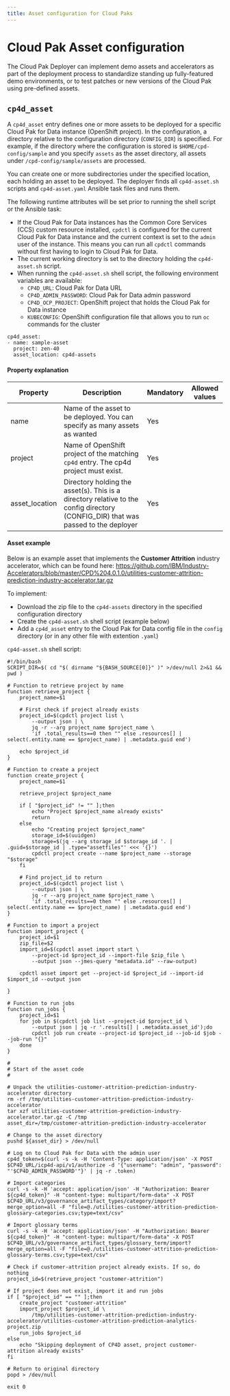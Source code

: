 ```yaml
---
title: Asset configuration for Cloud Paks
---
```


# Cloud Pak Asset configuration

The Cloud Pak Deployer can implement demo assets and accelerators as part of the deployment process to standardize standing up fully-featured demo environments, or to test patches or new versions of the Cloud Pak using pre-defined assets.

## `cp4d_asset`
A `cp4d_asset` entry defines one or more assets to be deployed for a specific Cloud Pak for Data instance (OpenShift project). In the configuration, a directory relative to the configuration directory (`CONFIG_DIR`) is specified. For example, if the directory where the configuration is stored is `$HOME/cpd-config/sample` and you specify `assets` as the asset directory, all assets under `/cpd-config/sample/assets` are processed.

You can create one or more subdirectories under the specified location, each holding an asset to be deployed. The deployer finds all `cp4d-asset.sh` scripts and `cp4d-asset.yaml` Ansible task files and runs them.

The following runtime attributes will be set prior to running the shell script or the Ansible task:
* If the Cloud Pak for Data instances has the Common Core Services (CCS) custom resource installed, `cpdctl` is configured for the current Cloud Pak for Data instance and the current context is set to the `admin` user of the instance. This means you can run all `cpdctl` commands without first having to login to Cloud Pak for Data.
* The current working directory is set to the directory holding the `cp4d-asset.sh` script.
* When running the `cp4d-asset.sh` shell script, the following environment variables are available:
    - `CP4D_URL`: Cloud Pak for Data URL
    - `CP4D_ADMIN_PASSWORD`: Cloud Pak for Data admin password
    - `CP4D_OCP_PROJECT`: OpenShift project that holds the Cloud Pak for Data instance
    - `KUBECONFIG`: OpenShift configuration file that allows you to run `oc` commands for the cluster

```
cp4d_asset:
- name: sample-asset
  project: zen-40
  asset_location: cp4d-assets
```

#### Property explanation
| Property | Description                                                          | Mandatory | Allowed values |
| -------- | -------------------------------------------------------------------- | --------- | -------------- |
| name     | Name of the asset to be deployed. You can specify as many assets as wanted | Yes       |  |
| project  | Name of OpenShift project of the matching `cp4d` entry. The cp4d project must exist. | Yes       |  |
| asset_location | Directory holding the asset(s). This is a directory relative to the config directory (CONFIG_DIR) that was passed to the deployer | Yes |  |


#### Asset example
Below is an example asset that implements the **Customer Attrition** industry accelerator, which can be found here: https://github.com/IBM/Industry-Accelerators/blob/master/CPD%204.0.1.0/utilities-customer-attrition-prediction-industry-accelerator.tar.gz

To implement:
* Download the zip file to the `cp4d-assets` directory in the specified configuration directory
* Create the `cp4d-asset.sh` shell script (example below)
* Add a `cp4d_asset` entry to the Cloud Pak for Data config file in the `config` directory (or in any other file with extention `.yaml`)

`cp4d-asset.sh` shell script:
```
#!/bin/bash
SCRIPT_DIR=$( cd "$( dirname "${BASH_SOURCE[0]}" )" >/dev/null 2>&1 && pwd )

# Function to retrieve project by name
function retrieve_project {
    project_name=$1

    # First check if project already exists
    project_id=$(cpdctl project list \
        --output json | \
        jq -r --arg project_name $project_name \
        'if .total_results==0 then "" else .resources[] | select(.entity.name == $project_name) | .metadata.guid end')

    echo $project_id
}

# Function to create a project
function create_project {
    project_name=$1

    retrieve_project $project_name

    if [ "$project_id" != "" ];then
        echo "Project $project_name already exists"
        return
    else
        echo "Creating project $project_name"
        storage_id=$(uuidgen)
        storage=$(jq --arg storage_id $storage_id '. | .guid=$storage_id | .type="assetfiles"' <<< '{}')
        cpdctl project create --name $project_name --storage "$storage"
    fi

    # Find project_id to return
    project_id=$(cpdctl project list \
        --output json | \
        jq -r --arg project_name $project_name \
        'if .total_results==0 then "" else .resources[] | select(.entity.name == $project_name) | .metadata.guid end')
}

# Function to import a project
function import_project {
    project_id=$1
    zip_file=$2
    import_id=$(cpdctl asset import start \
        --project-id $project_id --import-file $zip_file \
        --output json --jmes-query "metadata.id" --raw-output)
    
    cpdctl asset import get --project-id $project_id --import-id $import_id --output json

}

# Function to run jobs
function run_jobs {
    project_id=$1
    for job in $(cpdctl job list --project-id $project_id \
        --output json | jq -r '.results[] | .metadata.asset_id');do
        cpdctl job run create --project-id $project_id --job-id $job --job-run "{}"
    done
}

#
# Start of the asset code
#

# Unpack the utilities-customer-attrition-prediction-industry-accelerator directory
rm -rf /tmp/utilities-customer-attrition-prediction-industry-accelerator
tar xzf utilities-customer-attrition-prediction-industry-accelerator.tar.gz -C /tmp
asset_dir=/tmp/customer-attrition-prediction-industry-accelerator

# Change to the asset directory
pushd ${asset_dir} > /dev/null

# Log on to Cloud Pak for Data with the admin user
cp4d_token=$(curl -s -k -H 'Content-Type: application/json' -X POST $CP4D_URL/icp4d-api/v1/authorize -d '{"username": "admin", "password": "'$CP4D_ADMIN_PASSWORD'"}' | jq -r .token)

# Import categories
curl -s -k -H 'accept: application/json' -H "Authorization: Bearer ${cp4d_token}" -H "content-type: multipart/form-data" -X POST $CP4D_URL/v3/governance_artifact_types/category/import?merge_option=all -F "file=@./utilities-customer-attrition-prediction-glossary-categories.csv;type=text/csv"

# Import glossary terms
curl -s -k -H 'accept: application/json' -H "Authorization: Bearer ${cp4d_token}" -H "content-type: multipart/form-data" -X POST $CP4D_URL/v3/governance_artifact_types/glossary_term/import?merge_option=all -F "file=@./utilities-customer-attrition-prediction-glossary-terms.csv;type=text/csv"

# Check if customer-attrition project already exists. If so, do nothing
project_id=$(retrieve_project "customer-attrition")

# If project does not exist, import it and run jobs
if [ "$project_id" == "" ];then
    create_project "customer-attrition"
    import_project $project_id \
        /tmp/utilities-customer-attrition-prediction-industry-accelerator/utilities-customer-attrition-prediction-analytics-project.zip
    run_jobs $project_id
else
    echo "Skipping deployment of CP4D asset, project customer-attrition already exists"
fi

# Return to original directory
popd > /dev/null

exit 0
```
